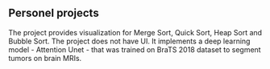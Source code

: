 ## Personel projects

<ProjectCard title="Sorting Algorithms Visualizer" link="http://nggbaobkit.github.io/sorting-visualizer" bg="linear-gradient(to right, #D4145A 0%, #FBB03B 100%)">
The project provides visualization for Merge Sort, Quick Sort, Heap Sort and Bubble Sort.
</ProjectCard>

<ProjectCard title="Segmenting Brain Tumors  in MRI" link="https://github.com/nggbaobkit/3DUnet" bg="linear-gradient(to right, #5f2c82 0%, #49a09d 100%);">
The project does not have UI. It implements a deep learning model - Attention Unet - that was trained on BraTS 2018 dataset to segment tumors on brain MRIs.
</ProjectCard>